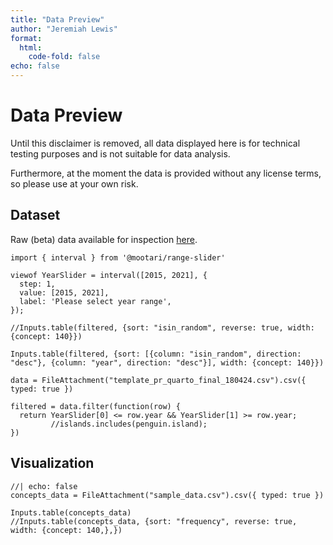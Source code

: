 ```yaml
---
title: "Data Preview"
author: "Jeremiah Lewis"
format:
  html:
    code-fold: false
echo: false
---
```

# Data Preview

::: {.callout-important}
Until this disclaimer is removed, all data displayed here is for
technical testing purposes and is not suitable for data analysis.

Furthermore, at the moment the data is provided without any license terms, so please use at your own risk.
:::


::: {.panel-tabset}

## Dataset

Raw (beta) data available for inspection [here](https://trr266.github.io/quarto-template-data-website-2/template_pr_quarto_final_180424.csv).


```ojs
import { interval } from '@mootari/range-slider'

viewof YearSlider = interval([2015, 2021], {
  step: 1,
  value: [2015, 2021],
  label: 'Please select year range',
});

```

<!-- ```{ojs} -->
<!-- import {interval} from '@mootari/range-slider' -->
<!-- //| panel: input -->
<!-- viewof year = interval([2015, 2021], { -->
<!--   step: 1, -->
<!--   value: [2015, 2021], -->
<!--   label: "Year" -->
<!-- }) -->
<!-- ``` -->


```ojs
//Inputs.table(filtered, {sort: "isin_random", reverse: true, width: {concept: 140}})

Inputs.table(filtered, {sort: [{column: "isin_random", direction: "desc"}, {column: "year", direction: "desc"}], width: {concept: 140}})
```

```ojs
data = FileAttachment("template_pr_quarto_final_180424.csv").csv({ typed: true })
```


```ojs
filtered = data.filter(function(row) {
  return YearSlider[0] <= row.year && YearSlider[1] >= row.year;
         //islands.includes(penguin.island);
})
```


<!-- ```{ojs} -->
<!-- //| echo: false -->
<!-- profit_data = FileAttachment("template_pr_quarto_final_180424.csv").csv({ typed: true }) -->

<!-- Inputs.table(profit_data) -->
<!-- ``` -->

## Visualization


```ojs
//| echo: false
concepts_data = FileAttachment("sample_data.csv").csv({ typed: true })

Inputs.table(concepts_data)
//Inputs.table(concepts_data, {sort: "frequency", reverse: true, width: {concept: 140,},})
```

:::